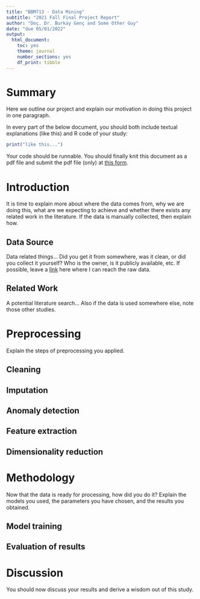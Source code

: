 ```yaml
---
title: "BBM713 - Data Mining"
subtitle: "2021 Fall Final Project Report"
author: "Doç. Dr. Burkay Genç and Some Other Guy"
date: "due 05/01/2022"
output: 
  html_document: 
    toc: yes
    theme: journal
    number_sections: yes
    df_print: tibble
---
```


# Summary

Here we outline our project and explain our motivation in doing this project in one paragraph.

In every part of the below document, you should both include textual explanations (like this) and R code of your study:

```r
print("like this...")
```

Your code should be runnable. You should finally knit this document as a pdf file and submit the pdf file (only) at [this form](https://forms.gle/idXra1iXMeg8poUr6).


# Introduction

It is time to explain more about where the data comes from, why we are doing this, what are we expecting to achieve and whether there exists any related work in the literature. If the data is manually collected, then explain how. 




## Data Source

Data related things... Did you get it from somewhere, was it clean, or did you collect it yourself? Who is the owner, is it publicly available, etc.
If possible, leave a [link](some url) here where I can reach the raw data.


## Related Work

A potential literature search... Also if the data is used somewhere else, note those other studies. 



# Preprocessing

Explain the steps of preprocessing you applied.

## Cleaning

## Imputation

## Anomaly detection

## Feature extraction

## Dimensionality reduction



# Methodology

Now that the data is ready for processing, how did you do it? Explain the models you used, the parameters you have chosen, and the results you obtained.

## Model training

## Evaluation of results


# Discussion

You should now discuss your results and derive a wisdom out of this study. 